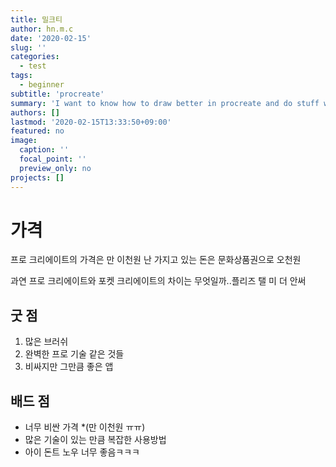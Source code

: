 ```yaml
---
title: 밀크티
author: hn.m.c
date: '2020-02-15'
slug: ''
categories:
  - test
tags:
  - beginner
subtitle: 'procreate'
summary: 'I want to know how to draw better in procreate and do stuff with emojis.'
authors: []
lastmod: '2020-02-15T13:33:50+09:00'
featured: no
image:
  caption: ''
  focal_point: ''
  preview_only: no
projects: []
---
```


# 가격 

프로 크리에이트의 가격은 만 이천원 난 가지고 있는 돈은 문화상품권으로 오천원 

과연 프로 크리에이트와 포켓 크리에이트의 차이는 무엇일까..플리즈 탤 미 더 안써

## 굿 점 

1. 많은 브러쉬 
1. 완벽한 프로 기술 같은 것들 
1. 비싸지만 그만큼 좋은 앱 

## 배드 점 
- 너무 비싼 가격 *(만 이천원 ㅠㅠ)
- 많은 기술이 있는 만큼 복잡한 사용방법
- 아이 돈트 노우 너무 좋음ㅋㅋㅋ

#